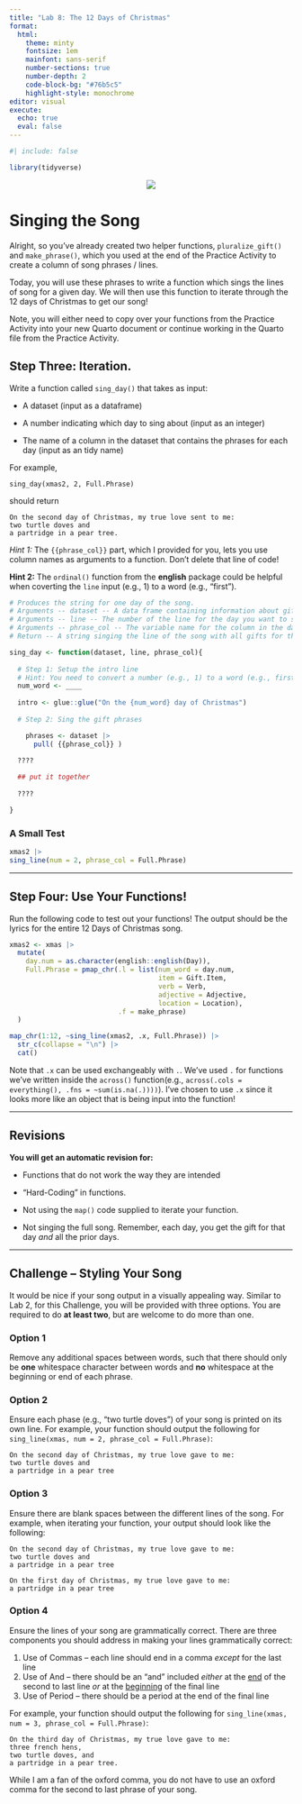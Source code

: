 ```yaml
---
title: "Lab 8: The 12 Days of Christmas"
format: 
  html: 
    theme: minty
    fontsize: 1em
    mainfont: sans-serif
    number-sections: true
    number-depth: 2
    code-block-bg: "#76b5c5"
    highlight-style: monochrome
editor: visual
execute: 
  echo: true
  eval: false
---
```


```r
#| include: false

library(tidyverse)

```

<center>![](christmas_tree.jpg)</center>

# Singing the Song

Alright, so you've already created two helper functions, `pluralize_gift()` and `make_phrase()`, which you used at the end of the Practice Activity to create a column of song phrases / lines.

Today, you will use these phrases to write a function which sings the lines of song for a given day. We will then use this function to iterate through the 12 days of Christmas to get our song!

::: callout-note
Note, you will either need to copy over your functions from the Practice Activity into your new Quarto document or continue working in the Quarto file from the Practice Activity.
:::

## Step Three: Iteration.

Write a function called `sing_day()` that takes as input:

-   A dataset (input as a dataframe)

-   A number indicating which day to sing about (input as an integer)

-   The name of a column in the dataset that contains the phrases for each day (input as an tidy name)

For example,

    sing_day(xmas2, 2, Full.Phrase)

should return

    On the second day of Christmas, my true love sent to me:
    two turtle doves and
    a partridge in a pear tree.

::: callout-tip
*Hint 1:* The `{{phrase_col}}` part, which I provided for you, lets you use column names as arguments to a function. Don't delete that line of code!

**Hint 2:** The `ordinal()` function from the **english** package could be helpful when coverting the `line` input (e.g., 1) to a word (e.g., "first").  
:::

```r
# Produces the string for one day of the song.
# Arguments -- dataset -- A data frame containing information about gifts
# Arguments -- line -- The number of the line for the day you want to sing about
# Arguments -- phrase_col -- The variable name for the column in the dataset that contains the song phrases
# Return -- A string singing the line of the song with all gifts for the given day.

sing_day <- function(dataset, line, phrase_col){
  
  # Step 1: Setup the intro line
  # Hint: You need to convert a number (e.g., 1) to a word (e.g., first)
  num_word <- ____
  
  intro <- glue::glue("On the {num_word} day of Christmas")
  
  # Step 2: Sing the gift phrases

    phrases <- dataset |>
      pull( {{phrase_col}} )

  ????
    
  ## put it together
    
  ????

}

```

### A Small Test

```r
xmas2 |>
sing_line(num = 2, phrase_col = Full.Phrase)

```

------------------------------------------------------------------------

## Step Four: Use Your Functions!

Run the following code to test out your functions! The output should be the lyrics for the entire 12 Days of Christmas song.

```r
xmas2 <- xmas |>
  mutate(
    day.num = as.character(english::english(Day)), 
    Full.Phrase = pmap_chr(.l = list(num_word = day.num, 
                                     item = Gift.Item, 
                                     verb = Verb, 
                                     adjective = Adjective, 
                                     location = Location), 
                           .f = make_phrase)
  )

map_chr(1:12, ~sing_line(xmas2, .x, Full.Phrase)) |>
  str_c(collapse = "\n") |>
  cat()

```

::: callout-note
Note that `.x` can be used exchangeably with `.`. We've used `.` for functions we've written inside the `across()` function(e.g., `across(.cols = everything(), .fns = ~sum(is.na(.))))`). I've chosen to use `.x` since it looks more like an object that is being input into the function!
:::



------------------------------------------------------------------------

## Revisions

**You will get an automatic revision for:**

-   Functions that do not work the way they are intended

-   "Hard-Coding" in functions.

-   Not using the `map()` code supplied to iterate your function.

-   Not singing the full song. Remember, each day, you get the gift for that day *and* all the prior days.

------------------------------------------------------------------------

## Challenge -- Styling Your Song

It would be nice if your song output in a visually appealing way. Similar to Lab 2, for this Challenge, you will be provided with three options. You are required to do **at least two**, but are welcome to do more than one.

### Option 1

Remove any additional spaces between words, such that there should only be **one** whitespace character between words and **no** whitespace at the beginning or end of each phrase. 

### Option 2

Ensure each phase (e.g., "two turtle doves") of your song is printed on its own line. For example, your function should output the following for `sing_line(xmas, num = 2, phrase_col = Full.Phrase)`:

    On the second day of Christmas, my true love gave to me: 
    two turtle doves and 
    a partridge in a pear tree

### Option 3

Ensure there are blank spaces between the different lines of the song. For example, when iterating your function, your output should look like the following:

    On the second day of Christmas, my true love gave to me: 
    two turtle doves and 
    a partridge in a pear tree

    On the first day of Christmas, my true love gave to me:
    a partridge in a pear tree

### Option 4

Ensure the lines of your song are grammatically correct. There are three components you should address in making your lines grammatically correct:

1.  Use of Commas -- each line should end in a comma *except* for the last line
2.  Use of And -- there should be an "and" included *either* at the [end]{.underline} of the second to last line *or* at the [beginning]{.underline} of the final line
3.  Use of Period -- there should be a period at the end of the final line

For example, your function should output the following for `sing_line(xmas, num = 3, phrase_col = Full.Phrase)`:

    On the third day of Christmas, my true love gave to me: 
    three french hens, 
    two turtle doves, and 
    a partridge in a pear tree.

::: callout-note
While I am a fan of the oxford comma, you do not have to use an oxford comma for the second to last phrase of your song.
:::
